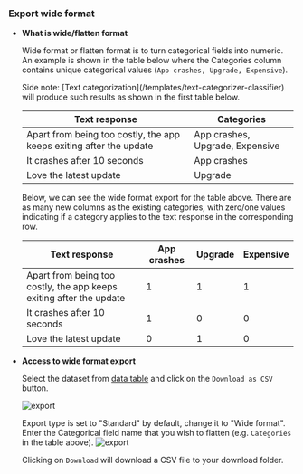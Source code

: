 ### Export wide format

*  **What is wide/flatten format**

    Wide format or flatten format is to turn categorical fields into numeric.
    An example is shown in the table below where the Categories column contains unique categorical values 
    (`App crashes, Upgrade, Expensive`).

    <Tip>
    Side note: [Text categorization](/templates/text-categorizer-classifier) will produce such results as
    shown in the first table below.
    </Tip>


    |                              **Text response**                     |          **Categories**          |
    |--------------------------------------------------------------------|----------------------------------|
    |Apart from being too costly, the app keeps exiting after the update | App crashes, Upgrade, Expensive  |
    |It crashes after 10 seconds                                         | App crashes                      |
    |Love the latest update                                              | Upgrade                          |

    Below, we can see the wide format export for the table above. There are as many new columns as the existing
    categories, with zero/one values indicating if a category applies to the text response in
    the corresponding row.

    |                             **Text response**                      |**App crashes**|**Upgrade**|**Expensive**|
    |--------------------------------------------------------------------|---------------|-----------|-------------|
    |Apart from being too costly, the app keeps exiting after the update |      1        |     1     |      1      |
    |It crashes after 10 seconds                                         |      1        |     0     |      0      |
    |Love the latest update                                              |      0        |     1     |      0      |

* **Access to wide format export**

    Select the dataset from [data table](/get-started/key-concepts/data) and click on the `Download as CSV` button.

    ![export](/images/general/export.png)

    Export type is set to "Standard" by default, change it to "Wide format".
    Enter the Categorical field name that you wish to flatten (e.g. `Categories` in the table above).
    ![export](/images/general/export.png)

    Clicking on `Download` will download a CSV file to your download folder.
